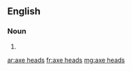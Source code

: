 ==English==

===Noun===
{{head|en|noun plural form}}

# {{plural of|axe head|lang=en}}

[[ar:axe heads]]
[[fr:axe heads]]
[[mg:axe heads]]